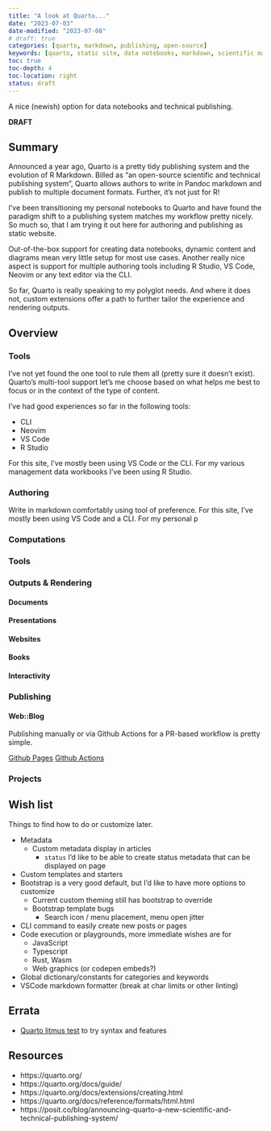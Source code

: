 ```yaml
---
title: "A look at Quarto..."
date: "2023-07-03"
date-modified: "2023-07-08"
# draft: true
categories: [quarto, markdown, publishing, open-source]
keywords: [quarto, static site, data notebooks, markdown, scientific markdown, technical publishing, document publishing, frameworks, r, python, julia, observable js, mermaid, graphviz]
toc: true
toc-depth: 4
toc-location: right
status: draft
---
```


A nice (newish) option for data notebooks and technical publishing.  

**DRAFT**

## Summary

Announced a year ago, Quarto is a pretty tidy publishing system and the evolution of R Markdown.
Billed as "an open-source scientific and technical publishing system", Quarto allows authors to
write in Pandoc markdown and publish to multiple document formats.  Further, it's not just for R!

I've been transitioning my personal notebooks to Quarto and have found the paradigm shift to a
publishing system matches my workflow pretty nicely.  So much so, that I am trying it out here
for authoring and publishing as static website.

Out-of-the-box support for creating data notebooks, dynamic content and diagrams mean very little
setup for most use cases.  Another really nice aspect is support for multiple authoring tools
including R Studio, VS Code, Neovim or any text editor via the CLI. 

So far, Quarto is really speaking to my polyglot needs.  And where it does not, custom extensions
offer a path to further tailor the experience and rendering outputs.

## Overview

### Tools

I've not yet found the one tool to rule them all (pretty sure it doesn't exist). 
Quarto's multi-tool support let's me choose based on what helps me best to focus
or in the context of the type of content.  

I've had good experiences so far in the following tools:

* CLI
* Neovim
* VS Code
* R Studio

For this site, I've mostly been using VS Code or the CLI.  For my various management
data workbooks I've been using R Studio.


### Authoring

Write in markdown comfortably using tool of preference.  For this site, I've mostly been using VS Code and a CLI.  For my personal p

### Computations

### Tools

### Outputs & Rendering

<!-- A wide variety of rendering options based on established/stable tech (Pandoc, R Markdown, Knittr).
Interesting options for publishing to wiki's and extension system for customization

- documents like pdf, epub, doc
- html (as a website, a reveljs presentation, etc.)
- markdown (some magic here.) -->

#### Documents

#### Presentations

#### Websites

#### Books

#### Interactivity

### Publishing

#### Web::Blog

Publishing manually or via Github Actions for a PR-based workflow is pretty simple.

[Github Pages](https://quarto.org/docs/publishing/github-pages.html){target="_blank"}
[Github Actions](https://docs.github.com/en/actions){target="_blank"}


### Projects


## Wish list

Things to find how to do or customize later.

* Metadata
  - Custom metadata display in articles
    - `status` I'd like to be able to create status metadata that can be displayed on page
* Custom templates and starters
* Bootstrap is a very good default, but I'd like to have more options to customize
  - Current custom theming still has bootstrap to override
  - Bootstrap template bugs
    - Search icon / menu placement, menu open jitter
* CLI command to easily create new posts or pages
* Code execution or playgrounds, more immediate wishes are for
  - JavaScript
  - Typescript
  - Rust, Wasm
  - Web graphics (or codepen embeds?)
* Global dictionary/constants for categories and keywords
* VSCode markdown formatter (break at char limits or other linting)

## Errata

* [Quarto litmus test](/notes/quarto/){target="_blank"} to try syntax and features

## Resources

* https://quarto.org/
* https://quarto.org/docs/guide/
* https://quarto.org/docs/extensions/creating.html
* https://quarto.org/docs/reference/formats/html.html
* https://posit.co/blog/announcing-quarto-a-new-scientific-and-technical-publishing-system/
